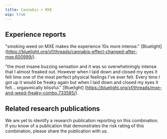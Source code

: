 ---
title: Cannabis + MXE
wip: true
---

## Experience reports

"smoking weed on MXE makes the experience 10x more intense." [Bluelight] (https://bluelight.org/xf/threads/cannabis-effect-changed-after-mxe.600999/).

"the most insane buzzing sensation and it was so overwhelmingly intense that I almost freaked out. However when I laid down and closed my eyes it felt lime one of the most perfect physical feelings I've ever felt. Every time I got up it would be freaky again but when I laid down and closed my eyes it felt... orgasmically blissful." [Bluelight] (https://bluelight.org/xf/threads/mxe-and-weed-freaky-combo.733585/).

## Related research publications

We are yet to identify a research publication reporting on this combination. If you know of a publication that demonstrates the risk rating of this combination, please share the publication with us.



